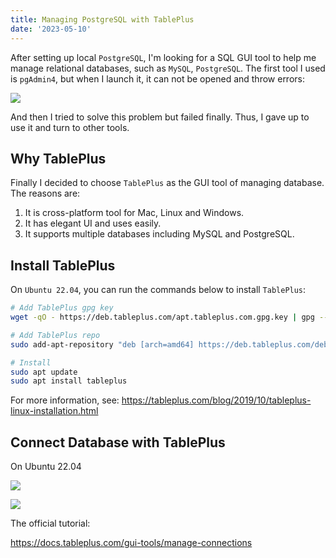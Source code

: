 ```yaml
---
title: Managing PostgreSQL with TablePlus
date: '2023-05-10'
---
```


After setting up local `PostgreSQL`, I'm looking for a SQL GUI tool to help me manage relational databases, such as `MySQL`, `PostgreSQL`.
The first tool I used is `pgAdmin4`, but when I launch it, it can not be opened and throw errors:

![](/images/posts/managing-postgresql-with-tableplus/fatal-error.png)

And then I tried to solve this problem but failed finally. Thus, I gave up to use it and turn to other tools.

## Why TablePlus

Finally I decided to choose `TablePlus` as the GUI tool of managing database. The reasons are:

1. It is cross-platform tool for Mac, Linux and Windows.
2. It has elegant UI and uses easily.
3. It supports multiple databases including MySQL and PostgreSQL.

## Install TablePlus

On `Ubuntu 22.04`, you can run the commands below to install `TablePlus`:

```sh
# Add TablePlus gpg key
wget -qO - https://deb.tableplus.com/apt.tableplus.com.gpg.key | gpg --dearmor | sudo tee /etc/apt/trusted.gpg.d/tableplus-archive.gpg > /dev/null

# Add TablePlus repo
sudo add-apt-repository "deb [arch=amd64] https://deb.tableplus.com/debian/22 tableplus main"

# Install
sudo apt update
sudo apt install tableplus
```

For more information, see: https://tableplus.com/blog/2019/10/tableplus-linux-installation.html

## Connect Database with TablePlus

On Ubuntu 22.04

![](/images/posts/managing-postgresql-with-tableplus/connect-database-with-tableplus.png)

![](/images/posts/managing-postgresql-with-tableplus/show-animals-table.png)

The official tutorial:

https://docs.tableplus.com/gui-tools/manage-connections
